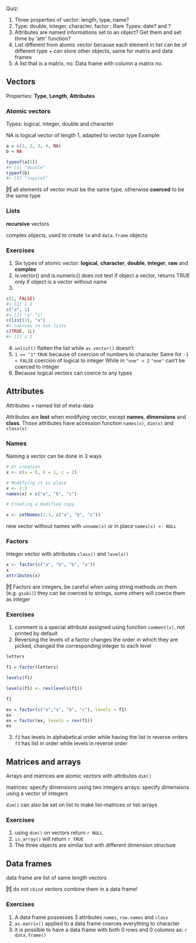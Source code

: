 Quiz:

1. Three properties of vector: length, type, name?
2. Type: double, integer, character, factor ; Rare Types: date? and ?
3. Attributes are named informations set to an object? Get them and set thme by 'attr' function?
4. List different from atomic vector because each element in list can be of different type + can store other objects, same for matrix and data frames
5. A list that is a matrix, no. Data frame with column a matrix no.

## Vectors ##

Properties: **Type**, **Length**, **Attributes**

### Atomic vectors ###

Types: logical, integer, double and character

NA is logical vector of length 1, adapted to vector type
Example:
```r
a = c(1, 2, 3, 4, NA)
b = NA

typeof(a[5])
#> [1] "double"
typeof(b)
#> [1] "logical"
``` 
**|!|** all elements of vector must be the same type, otherwise **coerced** to be the same type

### Lists ###

**recursive** vectors

complex objects, used to create `lm` and `data.frame` objects

### Exercises ###

1. Six types of atomic vector: **logical**, **character**, **double**, **integer**, **raw** and **complex**
2. is.vector() and is.numeric() does not test if object a vector, returns TRUE only if object is a vector without name
3.
```r
c(1, FALSE)
#> [1] 1 0
c("a", 1)
#> [1] "a" "1"
c(list(1), "a")
#> coerces to two lists
c(TRUE, 1L)
#> [1] 1 1
``` 
4. `unlist()` flatten the list while `as.vector()` doesn't
5. `1 == "1"` `TRUE` because of coercion of numbers to character
Same for `-1 < FALSE` coercion of logical to integer
While in `"one" < 2` `"one"` can't be coerced to integer
6. Because logical vectors can coerce to any types

## Attributes ##

Attributes = named list of meta-data

Attributes are **lost** when modifying vector, except **names**, **dimensions** and **class**.
Those attributes have accession function `names(x)`, `dim(x)` and `class(x)`

### Names ###

Naming a vector can be done in 3 ways
```r
# At creation
x <- c(a = 0, b = 1, c = 2)

# Modifying it in place
x <- 1:3
names(x) = c("a", "b", "c")

# Creating a modified copy

x <- setNames(1:3, c("a", "b", "c"))
```
new vector without names with `unname(x)` or in place `names(x) <- NULL`

### Factors ###

Integer vector with attributes `class()` and `levels()`

```r
x <- factor(c("a", "b", "b", "a"))
x
attributes(x)
```

**|!|** Factors are integers, be careful when using string methods on them (e.g. `gsub()`) they can be coerced to strings, some others will coerce them as integer

### Exercises ###

1. comment is a special attribute assigned using function `comment(x)`, not printed by default
2. Reversing the levels of a factor changes the order in which they are picked, changed the corresponding integer to each level
```r
letters

f1 = factor(letters)

levels(f1)

levels(f1) <- rev(levels(f1))

f1

ex = factor(c("a","a", "b", "c"), levels = f1)
ex
ex = factor(ex, levels = rev(f1))
ex
```

3. `f2` has levels in alphabetical order while having the list in reverse orders
`f3` has list in order while levels in reverse order

## Matrices and arrays ##

Arrays and matrices are atomic vectors with attributes `dim()`

matrices: specify dimensions using two integers
arrays: specify dimensions using a vector of integers

`dim()` can also be set on list to make list-matrices or list-arrays

### Exercises ###

1. using `dim()` on vectors return `r NULL`
2. `is.array()` will return `r TRUE`
3. The three objects are similar but with different dimension structure

## Data frames ##

data frame are list of same length vectors

**|!|** do not `cbind` vectors combine them in a data frame!

### Exercises ###

1. A data frame possesses 3 attributes `names`, `row.names` and `class`
2. `as.matrix()` applied to a data frame coerces everything to character
3. it is possible to have a data frame with both 0 rows and 0 columns as:
`r data.frame()` 
